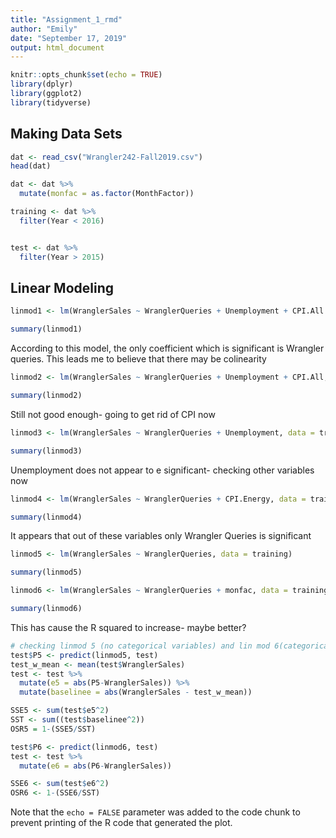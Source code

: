 ```yaml
---
title: "Assignment_1_rmd"
author: "Emily"
date: "September 17, 2019"
output: html_document
---
```


```r
knitr::opts_chunk$set(echo = TRUE)
library(dplyr)
library(ggplot2)
library(tidyverse)
```

## Making Data Sets


```r
dat <- read_csv("Wrangler242-Fall2019.csv")
head(dat)

dat <- dat %>% 
  mutate(monfac = as.factor(MonthFactor))

training <- dat %>% 
  filter(Year < 2016) 


test <- dat %>% 
  filter(Year > 2015) 
```

## Linear Modeling


```r
linmod1 <- lm(WranglerSales ~ WranglerQueries + Unemployment + CPI.All + CPI.Energy, data = training)

summary(linmod1)
```
According to this model, the only coefficient which is significant is Wrangler queries.  This leads me to believe that there may be colinearity
```r

linmod2 <- lm(WranglerSales ~ WranglerQueries + Unemployment + CPI.All, data = training)

summary(linmod2)

```
Still not good enough- going to get rid of CPI now

```r
linmod3 <- lm(WranglerSales ~ WranglerQueries + Unemployment, data = training)

summary(linmod3)
```
Unemployment does not appear to e significant- checking other variables now
```r
linmod4 <- lm(WranglerSales ~ WranglerQueries + CPI.Energy, data = training)

summary(linmod4)

```
It appears that out of these variables only Wrangler Queries is significant

```r
linmod5 <- lm(WranglerSales ~ WranglerQueries, data = training)

summary(linmod5)

```
```r
linmod6 <- lm(WranglerSales ~ WranglerQueries + monfac, data = training)

summary(linmod6)

```
This has cause the R squared to increase- maybe better?

```r
# checking linmod 5 (no categorical variables) and lin mod 6(categorical month variables)
test$P5 <- predict(linmod5, test)
test_w_mean <- mean(test$WranglerSales)
test <- test %>% 
  mutate(e5 = abs(P5-WranglerSales)) %>% 
  mutate(baselinee = abs(WranglerSales - test_w_mean))

SSE5 <- sum(test$e5^2)
SST <- sum((test$baselinee^2))
OSR5 = 1-(SSE5/SST)

test$P6 <- predict(linmod6, test)
test <- test %>% 
  mutate(e6 = abs(P6-WranglerSales))

SSE6 <- sum(test$e6^2)
OSR6 <- 1-(SSE6/SST)

```




Note that the `echo = FALSE` parameter was added to the code chunk to prevent printing of the R code that generated the plot.
